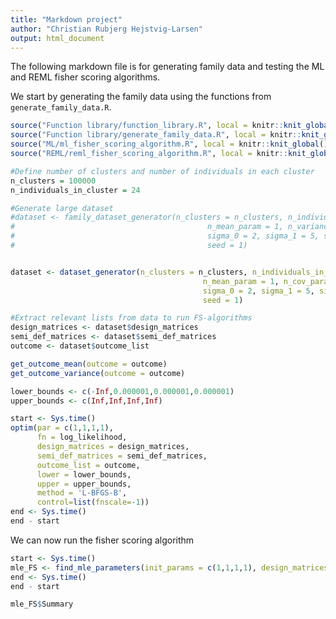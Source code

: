 ```yaml
---
title: "Markdown project"
author: "Christian Rubjerg Hejstvig-Larsen"
output: html_document
---
```


The following markdown file is for generating family data and testing the ML and REML fisher scoring algorithms.

We start by generating the family data using the functions from `generate_family_data.R`.

```r
source("Function library/function_library.R", local = knitr::knit_global())
source("Function library/generate_family_data.R", local = knitr::knit_global())
source("ML/ml_fisher_scoring_algorithm.R", local = knitr::knit_global())
source("REML/reml_fisher_scoring_algorithm.R", local = knitr::knit_global())
```


```r
#Define number of clusters and number of individuals in each cluster
n_clusters = 100000
n_individuals_in_cluster = 24

#Generate large dataset
#dataset <- family_dataset_generator(n_clusters = n_clusters, n_individuals_in_cluster = n_individuals_in_cluster,
#                                           n_mean_param = 1, n_variance_param = 3, mean_val = 0,
#                                           sigma_0 = 2, sigma_1 = 5, sigma_2 = 10,
#                                           seed = 1)


dataset <- dataset_generator(n_clusters = n_clusters, n_individuals_in_cluster = n_individuals_in_cluster,
                                           n_mean_param = 1, n_cov_param = 3, mean_val = 0,
                                           sigma_0 = 2, sigma_1 = 5, sigma_2 = 10,
                                           seed = 1)

#Extract relevant lists from data to run FS-algorithms
design_matrices <- dataset$design_matrices
semi_def_matrices <- dataset$semi_def_matrices
outcome <- dataset$outcome_list

get_outcome_mean(outcome = outcome)
get_outcome_variance(outcome = outcome)
```

```r
lower_bounds <- c(-Inf,0.000001,0.000001,0.000001)
upper_bounds <- c(Inf,Inf,Inf,Inf)

start <- Sys.time()
optim(par = c(1,1,1,1), 
      fn = log_likelihood,
      design_matrices = design_matrices, 
      semi_def_matrices = semi_def_matrices, 
      outcome_list = outcome,
      lower = lower_bounds,
      upper = upper_bounds,
      method = 'L-BFGS-B',
      control=list(fnscale=-1))
end <- Sys.time()
end - start
```



We can now run the fisher scoring algorithm

```r
start <- Sys.time()
mle_FS <- find_mle_parameters(init_params = c(1,1,1,1), design_matrices = design_matrices, semi_def_matrices = semi_def_matrices, outcome_list = outcome)
end <- Sys.time()
end - start
```

```r
mle_FS$Summary
```







